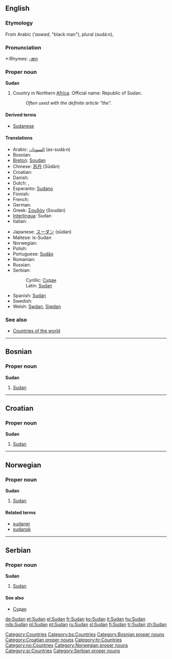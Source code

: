 ==English==
{{wikipedia}}

===Etymology===
From Arabic {{ARchar|[[اسود]]}} (''’aswad'', "black man"), plural {{ARchar|[[سودان]]}} (sudá:n),

===Pronunciation===
*:Rhymes: [[Rhymes:English:-æn|-æn]]

===Proper noun===
'''Sudan'''

# Country in Northern [[Africa]]. Official name: Republic of Sudan.
#:''Often used with the definite article "the".''

====Derived terms====
*[[Sudanese]]

====Translations====
{{top}}
*Arabic: [[السودان]] (as-sudá:n)
*Bosnian: {{t-|bs|Sudan|m}}
*[[Breton]]: [[Soudan]]
*Chinese: [[苏丹]] (Sūdān)
*Croatian: {{t-|hr|Sudan|m}}
* Danish: {{t-|da|Sudan}}
* Dutch: {{t-|nl|Sudan}}, {{t-|nl|Soedan}}
*Esperanto: [[Sudano]]
* Finnish: {{t+|fi|Sudan}}
* French: {{t+|fr|Soudan|m}}
* German: {{t+|de|Sudan}}
*Greek: [[Σουδάν]] (Soudán) {{n}}
*[[Interlingua]]: Sudan
* Italian: {{t+|it|Sudan|m}}
{{mid}}
*Japanese: [[スーダン]] (sūdan)
*Maltese: is-Sudan
* Norwegian: {{t-|no|Sudan}}
* Polish: {{t+|pl|Sudan|m}}
*Portuguese: [[Sudão]] {{m}}
* Romanian: {{t-|ro|Sudan|n}}
* Russian: {{t+|ru|Судан|m|tr=Sudán|sc=Cyrl}}
*Serbian:
*:Cyrillic: [[Судан#Serbian|Судан]] {{m}}
*:Latin: [[Sudan#Serbian|Sudan]] {{m}}
*Spanish: [[Sudán]] {{m}}
* Swedish: {{t-|sv|Sudan}}
*Welsh: [[Swdan]], [[Siwdan]]
{{bottom}}

===See also===
*[[Countries of the world]]

[[Category:Countries]]

----

==Bosnian==

===Proper noun===
'''Sudan''' {{m}}

# [[#English|Sudan]]

[[Category:bs:Countries]]
[[Category:Bosnian proper nouns]]

----

==Croatian==

===Proper noun===
'''Sudan''' {{f}}

# [[#English|Sudan]]

[[Category:Croatian proper nouns]]
[[Category:hr:Countries]]

----

==Norwegian==

===Proper noun===
'''Sudan'''

# [[#English|Sudan]]

====Related terms====
*[[sudaner]]
*[[sudansk]]

[[Category:no:Countries]]
[[Category:Norwegian proper nouns]]

----

==Serbian==

===Proper noun===
'''Sudan''' {{m}}

# [[#English|Sudan]]

====See also====
*[[Судан#Serbian|Судан]]

[[Category:sr:Countries]]
[[Category:Serbian proper nouns]]

[[de:Sudan]]
[[et:Sudan]]
[[el:Sudan]]
[[fr:Sudan]]
[[ko:Sudan]]
[[it:Sudan]]
[[hu:Sudan]]
[[nds:Sudan]]
[[pl:Sudan]]
[[pt:Sudan]]
[[ru:Sudan]]
[[sl:Sudan]]
[[fi:Sudan]]
[[tr:Sudan]]
[[zh:Sudan]]